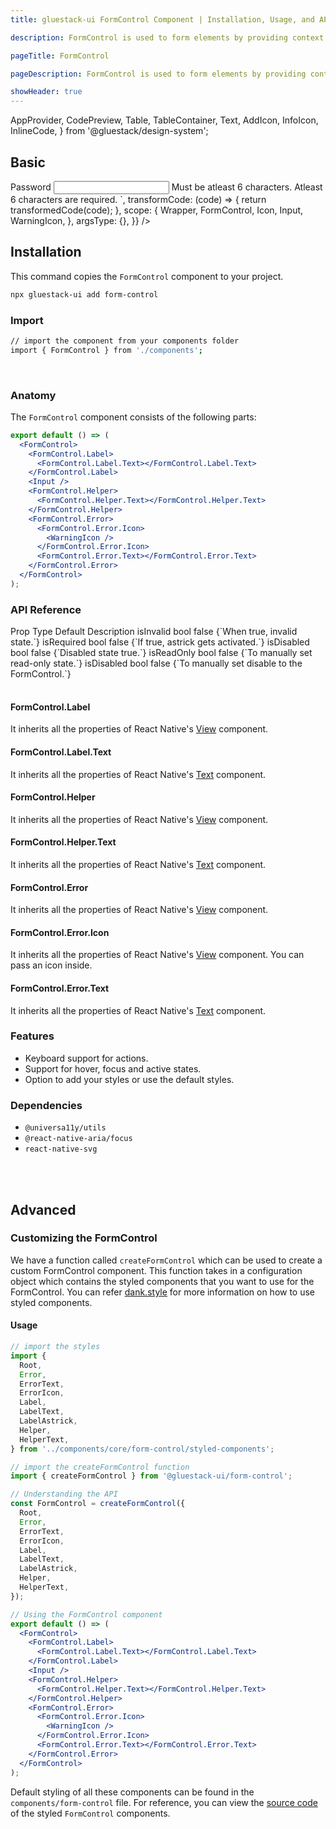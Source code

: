 ```yaml
---
title: gluestack-ui FormControl Component | Installation, Usage, and API

description: FormControl is used to form elements by providing context such as isInvalid, isDisabled, and isRequired.

pageTitle: FormControl

pageDescription: FormControl is used to form elements by providing context such as isInvalid, isDisabled, and isRequired.

showHeader: true
---
```



<Meta title="components/Forms/FormControl" />

  AppProvider,
  CodePreview,
  Table,
  TableContainer,
  Text,
  AddIcon,
  InfoIcon,
  InlineCode,
} from '@gluestack/design-system';


## Basic

<AppProvider>
  <CodePreview
    showComponentRenderer={true}
    showArgsController={false}
    metaData={{
      code: `
      <FormControl>
        <FormControl.Label>
          <FormControl.Label.Text>Password</FormControl.Label.Text>
        </FormControl.Label>
        <Input>
          <Input.Input
            type="password"
            defaultValue="12345"
            placeholder="password"
          />
        </Input>
        <FormControl.Helper>
          <FormControl.Helper.Text>
            Must be atleast 6 characters.
          </FormControl.Helper.Text>
        </FormControl.Helper>
        <FormControl.Error>
          <FormControl.Error.Icon>
            <Icon
              as={WarningIcon}
              sx={{ color: '$red500', height: '$3', width: '$3' }}
            />
          </FormControl.Error.Icon>
          <FormControl.Error.Text>
            Atleast 6 characters are required.
          </FormControl.Error.Text>
        </FormControl.Error>
      </FormControl>
`,
      transformCode: (code) => {
        return transformedCode(code);
      },
      scope: {
        Wrapper,
        FormControl,
        Icon,
        Input,
        WarningIcon,
      },
      argsType: {},
    }}
  />
</AppProvider>
<br />

## Installation

This command copies the `FormControl` component to your project.

```bash
npx gluestack-ui add form-control
```

### Import

```bash
// import the component from your components folder
import { FormControl } from './components';
```

<br />

### Anatomy

The `FormControl` component consists of the following parts:

```jsx
export default () => (
  <FormControl>
    <FormControl.Label>
      <FormControl.Label.Text></FormControl.Label.Text>
    </FormControl.Label>
    <Input />
    <FormControl.Helper>
      <FormControl.Helper.Text></FormControl.Helper.Text>
    </FormControl.Helper>
    <FormControl.Error>
      <FormControl.Error.Icon>
        <WarningIcon />
      </FormControl.Error.Icon>
      <FormControl.Error.Text></FormControl.Error.Text>
    </FormControl.Error>
  </FormControl>
);
```

### API Reference

<AppProvider>
  <TableContainer>
    <Table>
      <Table.THead>
        <Table.TR>
          <Table.TH>
            <Table.TText>Prop</Table.TText>
          </Table.TH>
          <Table.TH>
            <Table.TText>Type</Table.TText>
          </Table.TH>
          <Table.TH>
            <Table.TText>Default</Table.TText>
          </Table.TH>
          <Table.TH>
            <Table.TText>Description</Table.TText>
          </Table.TH>
        </Table.TR>
      </Table.THead>
      <Table.TBody>
        <Table.TR>
          <Table.TD>
            <Table.TText>
              <InlineCode>isInvalid</InlineCode>
            </Table.TText>
          </Table.TD>
          <Table.TD>
            <Table.TText>bool</Table.TText>
          </Table.TD>
          <Table.TD>
            <Table.TText>false</Table.TText>
          </Table.TD>
          <Table.TD>
            <Table.TText>{`When true, invalid state.`}</Table.TText>
          </Table.TD>
        </Table.TR>
        <Table.TR>
          <Table.TD>
            <Table.TText>
              <InlineCode>isRequired</InlineCode>
            </Table.TText>
          </Table.TD>
          <Table.TD>
            <Table.TText>bool</Table.TText>
          </Table.TD>
          <Table.TD>
            <Table.TText>false</Table.TText>
          </Table.TD>
          <Table.TD>
            <Table.TText>{`If true, astrick gets activated.`}</Table.TText>
          </Table.TD>
        </Table.TR>
        <Table.TR>
          <Table.TD>
            <Table.TText>
              <InlineCode>isDisabled</InlineCode>
            </Table.TText>
          </Table.TD>
          <Table.TD>
            <Table.TText>bool</Table.TText>
          </Table.TD>
          <Table.TD>
            <Table.TText>false</Table.TText>
          </Table.TD>
          <Table.TD>
            <Table.TText>{`Disabled state true.`}</Table.TText>
          </Table.TD>
        </Table.TR>
        <Table.TR>
          <Table.TD>
            <Table.TText>
              <InlineCode>isReadOnly</InlineCode>
            </Table.TText>
          </Table.TD>
          <Table.TD>
            <Table.TText>bool</Table.TText>
          </Table.TD>
          <Table.TD>
            <Table.TText>false</Table.TText>
          </Table.TD>
          <Table.TD>
            <Table.TText>{`To manually set read-only state.`}</Table.TText>
          </Table.TD>
        </Table.TR>
        <Table.TR>
          <Table.TD>
            <Table.TText>
              <InlineCode>isDisabled</InlineCode>
            </Table.TText>
          </Table.TD>
          <Table.TD>
            <Table.TText>bool</Table.TText>
          </Table.TD>
          <Table.TD>
            <Table.TText>false</Table.TText>
          </Table.TD>
          <Table.TD>
            <Table.TText>{`To manually set disable to the FormControl.`}</Table.TText>
          </Table.TD>
        </Table.TR>
      </Table.TBody>
    </Table>
  </TableContainer>
</AppProvider>

#### FormControl.Label

It inherits all the properties of React Native's [View](https://reactnative.dev/docs/view#props) component.

#### FormControl.Label.Text

It inherits all the properties of React Native's [Text](https://reactnative.dev/docs/text#props) component.

#### FormControl.Helper

It inherits all the properties of React Native's [View](https://reactnative.dev/docs/view#props) component.

#### FormControl.Helper.Text

It inherits all the properties of React Native's [Text](https://reactnative.dev/docs/text#props) component.

#### FormControl.Error

It inherits all the properties of React Native's [View](https://reactnative.dev/docs/view#props) component.

#### FormControl.Error.Icon

It inherits all the properties of React Native's [View](https://reactnative.dev/docs/view#props) component.
You can pass an icon inside.

#### FormControl.Error.Text

It inherits all the properties of React Native's [Text](https://reactnative.dev/docs/text#props) component.

### Features

- Keyboard support for actions.
- Support for hover, focus and active states.
- Option to add your styles or use the default styles.

### Dependencies

- `@universa11y/utils`
- `@react-native-aria/focus`
- `react-native-svg`

<br />
<br />

## Advanced

### Customizing the FormControl

We have a function called `createFormControl` which can be used to create a custom FormControl component. This function takes in a configuration object which contains the styled components that you want to use for the FormControl. You can refer [dank.style](https://dank.style/) for more information on how to use styled components.

#### Usage

```jsx
// import the styles
import {
  Root,
  Error,
  ErrorText,
  ErrorIcon,
  Label,
  LabelText,
  LabelAstrick,
  Helper,
  HelperText,
} from '../components/core/form-control/styled-components';

// import the createFormControl function
import { createFormControl } from '@gluestack-ui/form-control';

// Understanding the API
const FormControl = createFormControl({
  Root,
  Error,
  ErrorText,
  ErrorIcon,
  Label,
  LabelText,
  LabelAstrick,
  Helper,
  HelperText,
});

// Using the FormControl component
export default () => (
  <FormControl>
    <FormControl.Label>
      <FormControl.Label.Text></FormControl.Label.Text>
    </FormControl.Label>
    <Input />
    <FormControl.Helper>
      <FormControl.Helper.Text></FormControl.Helper.Text>
    </FormControl.Helper>
    <FormControl.Error>
      <FormControl.Error.Icon>
        <WarningIcon />
      </FormControl.Error.Icon>
      <FormControl.Error.Text></FormControl.Error.Text>
    </FormControl.Error>
  </FormControl>
);
```

Default styling of all these components can be found in the `components/form-control` file. For reference, you can view the [source code](https://github.com/gluestack/gluestack-ui/blob/development/example/storybook/src/ui-components/FormControl/index.tsx) of the styled `FormControl` components.
